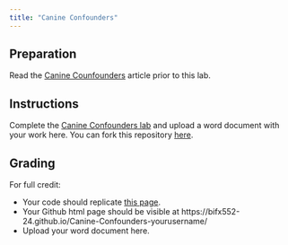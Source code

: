 ```yaml
---
title: "Canine Confounders"
---
```


<!--
# insert into Blackboard assignment with:
<iframe width="450" height="500" src="https://bifx552-24.github.io/CourseInfo/standalone/hw/L05COVID.html" title="Canine Confounders Lab"></iframe>

Due Date: Sept 17 @ end of day
Points: 10
Display after: Sept 17 @ 5 PM
-->

## Preparation

Read the [Canine Counfounders](https://livehood-my.sharepoint.com/:b:/g/personal/johnson_hood_edu/EYFlFclT0ftElomcPdau--sBrjvcqU9kQ51MVwijlHvFcw?e=7i2y1J) article prior to this lab.

## Instructions

Complete the [Canine Confounders lab](https://bifx552-23.github.io/CourseInfo/labs/04COVID.html) and upload a word document with your work here. You can fork this repository [here](https://classroom.github.com/a/H-Isfp-G).

## Grading

For full credit:

* Your code should replicate [this page](https://bifx552-24.github.io/CourseInfo/labs/05COVID.html).
* Your Github html page should be visible at https://bifx552-24.github.io/Canine-Confounders-yourusername/
* Upload your word document here.